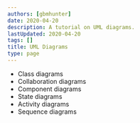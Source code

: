 ```yaml
---
authors: [gbmhunter]
date: 2020-04-20
description: A tutorial on UML diagrams.
lastUpdated: 2020-04-20
tags: []
title: UML Diagrams
type: page
---
```


<WarningIsNotes />

* Class diagrams
* Collaboration diagrams
* Component diagrams
* State diagrams
* Activity diagrams
* Sequence diagrams

